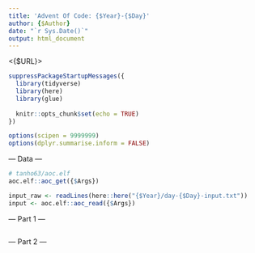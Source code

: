 ```yaml
---
title: 'Advent Of Code: {$Year}-{$Day}'
author: {$Author}
date: "`r Sys.Date()`"
output: html_document
---
```


<{$URL}>

```r
suppressPackageStartupMessages({
  library(tidyverse)
  library(here)
  library(glue)
  
  knitr::opts_chunk$set(echo = TRUE)
})

options(scipen = 9999999)
options(dplyr.summarise.inform = FALSE)
```

--- Data ---

```r
# tanho63/aoc.elf
aoc.elf::aoc_get({$Args})
```

```r
input_raw <- readLines(here::here("{$Year}/day-{$Day}-input.txt"))
input <- aoc.elf::aoc_read({$Args})
```

--- Part 1 ---

```r

```

--- Part 2 ---

```r

```

